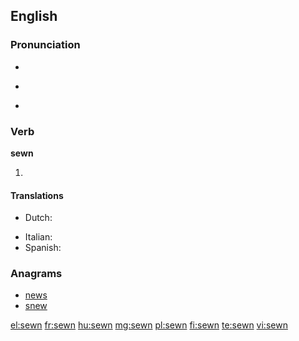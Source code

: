 ==English==

===Pronunciation===
* {{SAMPA|/'s@Un/}}
* {{a|US}} {{IPA|/ˈsəʊn/}}
* {{rhymes|əʊn}}

===Verb===
'''sewn'''

# {{past participle of|sew}}

====Translations====
{{trans-top|past participle of sew}}
* Dutch: {{t+|nl|genaaid}}
{{trans-mid}}
* Italian: {{t+|it|cucito}}
* Spanish: {{t-|es|cosido}}
{{trans-bottom}}

===Anagrams===
* [[news#English|news]]
* [[snew#English|snew]]

[[el:sewn]]
[[fr:sewn]]
[[hu:sewn]]
[[mg:sewn]]
[[pl:sewn]]
[[fi:sewn]]
[[te:sewn]]
[[vi:sewn]]